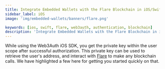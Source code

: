 ```yaml
---
title: Integrate Embedded Wallets with the Flare Blockchain in iOS/Swift Applications
sidebar_label: iOS
image: 'img/embedded-wallets/banners/flare.png'

keywords: [ios, swift, flare, web3auth, authentication, blockchain]
description: 'Integrate Embedded Wallets with the Flare Blockchain in iOS/Swift Applications | Embedded Wallets'
---
```



While using the Web3Auth iOS SDK, you get the private key within the user scope after successful authorization. This private key can be used to retrieve the user's address, and interact with [Flare](https://flare.network/) to make any blockchain calls. We have highlighted a few here for getting you started quickly on that.

<EVMInteraction />
